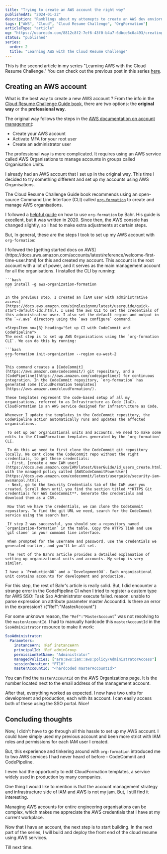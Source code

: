 ```yaml
---
title: "Trying to create an AWS account the right way"
publishedAt: "2024-01-22"
description: "Ramblings about my attemepts to create an AWS dev enviornment using AWS organisations and org formation"
tags: ["AWS", "Cloud", "Cloud Resume Challenge", "OrgFormation"]
articleType: "article"
og: "https://ucarecdn.com/8812c8f2-7ef6-43f0-b4a7-6dbce6c0a493/creatinganawsaccounttherightway.png"
status: "published"
series:
  order: 2
  title: "Learning AWS with the Cloud Resume Challenge"
---
```


This is the second article in my series "Learning AWS with the Cloud Resume Challenge." You can check out the previous post in this series [here](https://www.kxlaa.com/articles/jumping-into-the-world-of-aws).

## Creating an AWS account

What is the best way to create a new AWS account ? From the info in the [Cloud Resume Challenge Guide book](https://cloudresumechallenge.dev/book/), there are two options: the **original way** or the **professional way**.

The original way follows the steps in the [AWS documentation on account management](https://docs.aws.amazon.com/accounts/latest/reference/welcome-first-time-user.html):

- Create your AWS account
- Activate MFA for your root user
- Create an administrator user

The professional way is more complicated. It requires using an AWS service called AWS Organisations to manage accounts in groups called Organisation Units.

I already had an AWS account that I set up in the original way. This time I decided to try something different and set up my accounts using AWS Organisations.

The Cloud Resume Challenge Guide book recommends using an open-source Command Line Interface (CLI) called [`org-formation`](https://github.com/org-formation/org-formation-cli) to create and manage AWS organisations.

I followed a [helpful guide](https://bahr.dev/2022/02/07/org-formation/) on how to use `org-formation` by Bahr. His guide is excellent, but it was written in 2020. Since then, the AWS console has changed slightly, so I had to make extra adjustments at certain steps.

But, In general, these are the steps I took to set up my AWS account with `org-formation`:

<Steps stepCount={5}>
  <StepsItem no={1} heading="Create an AWS management account">
    I followed the [getting started docs on AWS](https://docs.aws.amazon.com/accounts/latest/reference/welcome-first-time-user.html) for this and created my account. This account is the root account with a lot of power, and it serves as the main management account for all the organisations.
  </StepsItem>

  <StepsItem no={2} heading="Install the OrgFormation CLI">
    I installed the CLI by running:

    ```bash
    npm install -g aws-organization-formation
    ```

    In the previous step, I created an [IAM user with administrative access](https://docs.aws.amazon.com/singlesignon/latest/userguide/quick-start-default-idc.html). I used the aws CLI to set the credentials of this administrative user. I also set the default region and output in the `~/.aws` directory using the `aws configure` command.

  </StepsItem>

    <StepsItem no={3} heading="Set up CI with CodeCommit and CodePipeline">
    The next step is to set up AWS Organisations using the `org-formation CLI`. We can do this by running:

    ```bash
    org-formation init-organization --region eu-west-2
    ```

    This command creates a [CodeCommit](https://aws.amazon.com/codecommit/) git repository, and a [CodePipeline](https://aws.amazon.com/codepipeline/) for continuous integration. In the CodeCommit repository, `org-formation` has generated some [CloudFormation templates](https://aws.amazon.com/cloudformation/).

    These templates represent the code-based setup of all my organisations, referred to as Infrastructure as Code (IaC). CloudFormation is an AWS service designed for Infrastructure as Code.

    Whenever I update the templates in the CodeCommit repository, the CodePipeline action automatically runs and updates the affected organisations.

  </StepsItem>

  <StepsItem no={4} heading="Add Your Accounts and  Organisational Units">

     To set up our organisational units and accounts, we need to make some edits to the CloudFormation templates generated by the `org-formation` CLI.

     To do this we need to first clone the CodeCommit git repository locally. We cant clone the CodeCommit repo without the right credentials, to get these credentials:
     - First, [create a new IAM user](https://docs.aws.amazon.com/IAM/latest/UserGuide/id_users_create.html) with the managed policy called [AWSCodeCommitPowerUser](https://docs.aws.amazon.com/codecommit/latest/userguide/security-iam-awsmanpol.html).
     - Next, go to the Security Credentials tab of the IAM user you created. Scroll down until you find the section titled **HTTPS Git credentials for AWS CodeCommit**. Generate the credentials and download them as a CSV.

     Now that we have the credentials, we can clone the CodeCommit repository. To find the git URL we need, search for the CodeCommit service using the search bar.

     If step 2 was successful, you should see a repository named `organization-formation` in the table. Copy the HTTPS link and use `git clone` in your command line interface.

     When prompted for the username and password, use the credentials we generated earlier, and you'll be all set.

     The rest of the Bahrs article provides a detailed explanation of setting up organizational units and accounts. My setup is very similar.

    I have a `ProductionOU` and a `DevelopmentOU`. Each organizational unit contains accounts for development and production.

</StepsItem>

  <StepsItem no={5} heading="Create an AWS management account">
  For this step, the rest of Bahr's article is really solid. But, I did encounter a strange error in the CodePipeline CI when I tried to register a custom type for AWS SSO:

  <Callout intent="danger" className='font-mono'>
  Task Sso Administrator execute failed. reason: unable to parse expression on attribute parameter master AccountId. Is there an error in the expression? \{"Ref":"MasterAccount"}
  </Callout>

For some unknown reason, the `"Ref":"MasterAccount`" was not resolving to the `masterAccountId`. I had to manually hardcode this `masterAccountId` in the `SsoAdministrator` resource to make it work:

```yaml
SsoAdministrator:
  Parameters:
    instanceArn: !Ref instanceArn
    principalId: !Ref adminGroup
    permissionSetName: "Administrator"
    managedPolicies: ["arn:aws:iam::aws:policy/AdministratorAccess"]
    sessionDuration: "PT1H"
    masterAccountId: "<hardcoded masterAccountId>"
```

You can find the `masterAccountId` on the AWS Organizations page. It is the number located next to the email address of the management account.

After that, everything worked as expected. I now have two units for development and production, each with its account. I can easily access both of these using the SSO portal. Nice!

  </StepsItem>
</Steps>

## Concluding thoughts

Now, I didn't have to go through all this hassle to set up my AWS account. I could have simply used my previous account and been more strict with IAM roles and permissions for each IAM user I created.

But, this experience and tinkering around with `org-formation` introduced me to two AWS services I had never heard of before - CodeCommit and CodePipeline.

I even had the opportunity to edit CloudFormation templates, a service widely used in production by many companies.

One thing I would like to mention is that the account management strategy and infrastructure side of IAM and AWS is not my jam. But, I still find it interesting.

Managing AWS accounts for entire engineering organisations can be complex, which makes me appreciate the AWS credentials that I have at my current workplace.

Now that I have an account, the next step is to start building. In the next part of the series, I will build and deploy the front end of the cloud resume using AWS services.

Till next time.
